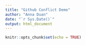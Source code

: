 ```yaml
---
title: "Github Conflict Demo"
author: "Anna Duan"
date: "`r Sys.Date()`"
output: html_document
---
```


```r
knitr::opts_chunk$set(echo = TRUE)

```
